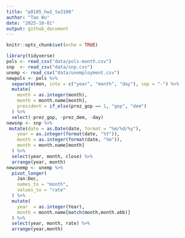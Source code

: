 ```yaml
---
title: "p8105_hw2_tw3108"
author: "Tao Wu"
date: "2025-10-01"
output: github_document
---
```


```r
knitr::opts_chunk$set(echo = TRUE)
```

```r
library(tidyverse)
pols <- read_csv("data/pols-month.csv")
snp  <- read_csv("data/snp.csv")
unemp <- read_csv("data/unemployment.csv")
newpols <- pols %>%
  separate(mon, into = c("year", "month", "day"), sep = "-") %>%
  mutate(
    month = as.integer(month),
    month = month.name[month],
    president = if_else(prez_gop == 1, "gop", "dem")
  ) %>%
  select(-prez_gop, -prez_dem, -day)
newsnp <- snp %>%
 mutate(date = as.Date(date, format = "%m/%d/%y"),
    year = as.integer(format(date, "%Y")),
    month = as.integer(format(date, "%m")),
    month = month.name[month]
  ) %>%
  select(year, month, close) %>%    
  arrange(year, month)
newunemp <- unemp %>%
  pivot_longer(
    Jan:Dec,
    names_to = "month",
    values_to = "rate"
  ) %>%
  mutate(
    year  = as.integer(Year),
    month = month.name[match(month,month.abb)]
  ) %>%
  select(year, month, rate) %>%
  arrange(year,month)
```


